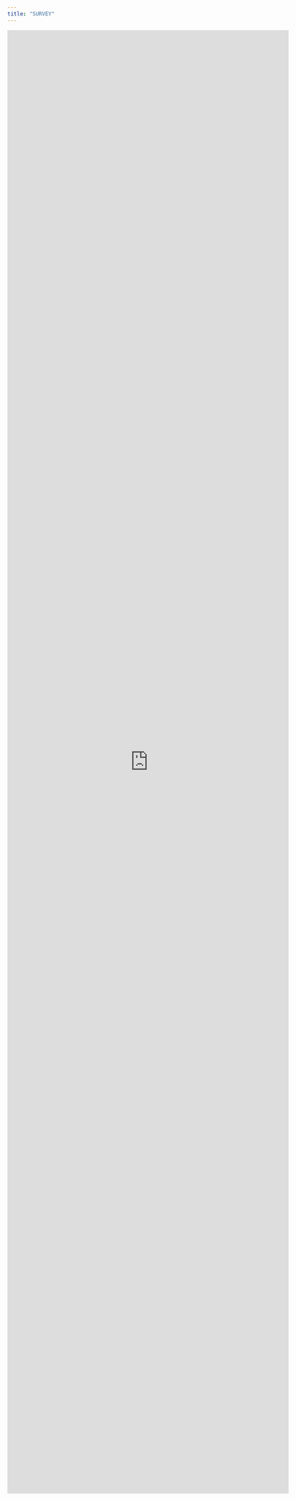 ```yaml
---
title: "SURVEY"
---
```


<iframe src="https://docs.google.com/forms/d/e/1FAIpQLSdW9wrVO8Bw7DPrBErMwB5iojGJeZk5cy3FcVheSMImRf9NBQ/viewform?embedded=true" width="640" height="3324" frameborder="0" marginheight="0" marginwidth="0">Φόρτωση…</iframe>